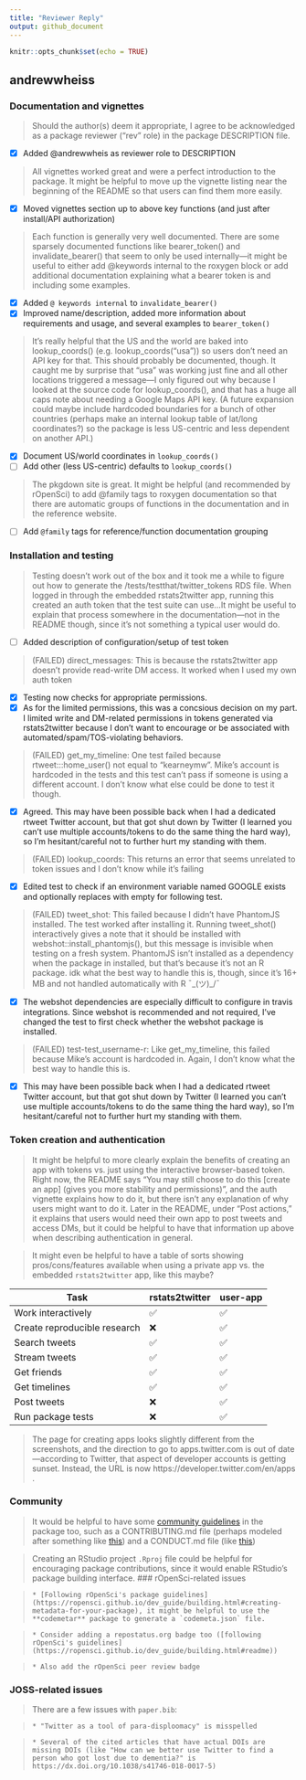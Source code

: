 ```yaml
---
title: "Reviewer Reply"
output: github_document
---
```


```r
knitr::opts_chunk$set(echo = TRUE)
```

## andrewwheiss

### Documentation and vignettes

> Should the author(s) deem it appropriate, I agree to be acknowledged as a package reviewer ("rev" role) in the package DESCRIPTION file.

* [x] Added @andrewwheis as reviewer role to DESCRIPTION

> All vignettes worked great and were a perfect introduction to the package. It might be helpful to move up the vignette listing near the beginning of the README so that users can find them more easily.

* [x] Moved vignettes section up to above key functions (and just after install/API authorization)
 
> Each function is generally very well documented. There are some sparsely documented functions like bearer_token() and invalidate_bearer() that seem to only be used internally—it might be useful to either add @keywords internal to the roxygen block or add additional documentation explaining what a bearer token is and including some examples.

* [x] Added `@ keywords internal` to `invalidate_bearer()`
* [x] Improved name/description, added more information about requirements and usage, and several examples to `bearer_token()`

> It's really helpful that the US and the world are baked into lookup_coords() (e.g. lookup_coords("usa")) so users don't need an API key for that. This should probably be documented, though. It caught me by surprise that "usa" was working just fine and all other locations triggered a message—I only figured out why because I looked at the source code for lookup_coords(), and that has a huge all caps note about needing a Google Maps API key. (A future expansion could maybe include hardcoded boundaries for a bunch of other countries (perhaps make an internal lookup table of lat/long coordinates?) so the package is less US-centric and less dependent on another API.)

* [x] Document US/world coordinates in `lookup_coords()`
* [ ] Add other (less US-centric) defaults to `lookup_coords()`

> The pkgdown site is great. It might be helpful (and recommended by rOpenSci) to add @family tags to roxygen documentation so that there are automatic groups of functions in the documentation and in the reference website.

* [ ] Add `@family` tags for reference/function documentation grouping

### Installation and testing


> Testing doesn't work out of the box and it took me a while to figure out how to generate the /tests/testthat/twitter_tokens RDS file. When logged in through the embedded rstats2twitter app, running this created an auth token that the test suite can use...It might be useful to explain that process somewhere in the documentation—not in the README though, since it's not something a typical user would do.

* [ ] Added description of configuration/setup of test token

> (FAILED) direct_messages: This is because the rstats2twitter app doesn't provide read-write DM access. It worked when I used my own auth token

* [x] Testing now checks for appropriate permissions.
* [x] As for the limited permissions, this was a concsious decision on my part. I limited write and DM-related permissions in tokens generated via rstats2twitter because I don't want to encourage or be associated with automated/spam/TOS-violating behaviors.

> (FAILED) get_my_timeline: One test failed because rtweet:::home_user() not equal to "kearneymw". Mike's account is hardcoded in the tests and this test can't pass if someone is using a different account. I don't know what else could be done to test it though.

* [x] Agreed. This may have been possible back when I had a dedicated rtweet Twitter account, but that got shut down by Twitter (I learned you can't use multiple accounts/tokens to do the same thing the hard way), so I'm hesitant/careful not to further hurt my standing with them.

> (FAILED) lookup_coords: This returns an error that seems unrelated to token issues and I don't know while it's failing

* [x] Edited test to check if an environment variable named GOOGLE exists and optionally replaces with empty for following test.

> (FAILED) tweet_shot: This failed because I didn't have PhantomJS installed. The test worked after installing it. Running tweet_shot() interactively gives a note that it should be installed with webshot::install_phantomjs(), but this message is invisible when testing on a fresh system. PhantomJS isn't installed as a dependency when the package in installed, but that's because it's not an R package. idk what the best way to handle this is, though, since it's 16+ MB and not handled automatically with R ¯\_(ツ)_/¯

* [x] The webshot dependencies are especially difficult to configure in travis integrations. Since webshot is recommended and not required, I've changed the test to first check whether the webshot package is installed.

> (FAILED) test-test_username-r: Like get_my_timeline, this failed because Mike's account is hardcoded in. Again, I don't know what the best way to handle this is.

* [x] This may have been possible back when I had a dedicated rtweet Twitter account, but that got shut down by Twitter (I learned you can't use multiple accounts/tokens to do the same thing the hard way), so I'm hesitant/careful not to further hurt my standing with them.

### Token creation and authentication

> It might be helpful to more clearly explain the benefits of creating an app with tokens vs. just using the interactive browser-based token. Right now, the README says "You may still choose to do this [create an app] (gives you more stability and permissions)", and the auth vignette explains how to do it, but there isn't any explanation of why users might want to do it. Later in the README, under "Post actions," it explains that users would need their own app to post tweets and access DMs, but it could be helpful to have that information up above when describing authentication in general.

> It might even be helpful to have a table of sorts showing pros/cons/features available when using a private app vs. the embedded `rstats2twitter` app, like this maybe?

| Task 	                       | rstats2twitter | user-app |
|------------------------------|----------------|----------|
| Work interactively 	         |           	✅ |      ✅ |
| Create reproducible research |           	❌  |      ✅ |
| Search tweets 	             |           	✅ |      ✅ |
| Stream tweets 	             |           	✅ |      ✅ |
| Get friends 	               |           	✅ |      ✅ |
| Get timelines 	             |           	✅ |      ✅ |
| Post tweets 	               |           	❌ |      ✅ |
| Run package tests            |           	❌  |      ✅ |


> The page for creating apps looks slightly different from the screenshots, and the direction to go to apps.twitter.com is out of date—according to Twitter, that aspect of developer accounts is getting sunset. Instead, the URL is now https://developer.twitter.com/en/apps .

### Community
 
> It would be helpful to have some [community guidelines](https://ropensci.github.io/dev_guide/collaboration.html#friendlyfiles) in the package too, such as a CONTRIBUTING.md file (perhaps modeled after something like [this](https://github.com/tidyverse/ggplot2/blob/master/CONTRIBUTING.md)) and a CONDUCT.md file (like [this](https://github.com/tidyverse/readr/blob/master/CONDUCT.md))
 
> Creating an RStudio project `.Rproj` file could be helpful for encouraging package contributions, since it would enable RStudio's package building interface.
> ### rOpenSci-related issues

>     * [Following rOpenSci's package guidelines](https://ropensci.github.io/dev_guide/building.html#creating-metadata-for-your-package), it might be helpful to use the **codemetar** package to generate a `codemeta.json` file.

>     * Consider adding a repostatus.org badge too ([following rOpenSci's guidelines](https://ropensci.github.io/dev_guide/building.html#readme))

>     * Also add the rOpenSci peer review badge

### JOSS-related issues
 
> There are a few issues with `paper.bib`:
 
>     * "Twitter as a tool of para-disploomacy" is misspelled
 
>     * Several of the cited articles that have actual DOIs are missing DOIs (like "How can we better use Twitter to find a person who got lost due to dementia?" is https://dx.doi.org/10.1038/s41746-018-0017-5)

